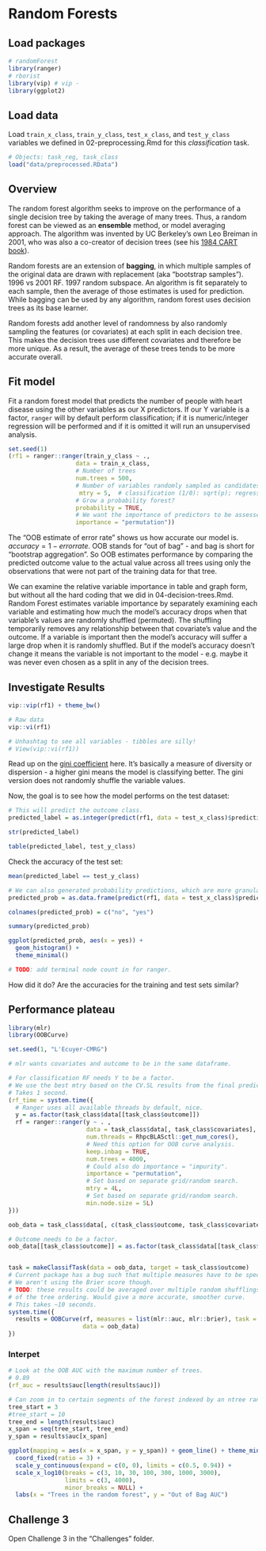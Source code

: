 # Random Forests

## Load packages

```r
# randomForest
library(ranger)
# rborist
library(vip) # vip - 
library(ggplot2)
```

## Load data 

Load `train_x_class`, `train_y_class`, `test_x_class`, and `test_y_class` variables we defined in 02-preprocessing.Rmd for this *classification* task. 

```r
# Objects: task_reg, task_class
load("data/preprocessed.RData")
```

## Overview

The random forest algorithm seeks to improve on the performance of a single decision tree by taking the average of many trees. Thus, a random forest can be viewed as an **ensemble** method, or model averaging approach. The algorithm was invented by UC Berkeley's own Leo Breiman in 2001, who was also a co-creator of decision trees (see his [1984 CART book](https://www.amazon.com/Classification-Regression-Wadsworth-Statistics-Probability/dp/0412048418)).  

Random forests are an extension of **bagging**, in which multiple samples of the original data are drawn with replacement (aka "bootstrap samples"). 1996 vs 2001 RF. 1997 random subspace. An algorithm is fit separately to each sample, then the average of those estimates is used for prediction. While bagging can be used by any algorithm, random forest uses decision trees as its base learner.

Random forests add another level of randomness by also randomly sampling the features (or covariates) at each split in each decision tree. This makes the decision trees use different covariates and therefore be more unique. As a result, the average of these trees tends to be more accurate overall.

## Fit model

Fit a random forest model that predicts the number of people with heart disease using the other variables as our X predictors. If our Y variable is a factor, `ranger` will by default perform classification; if it is numeric/integer regression will be performed and if it is omitted it will run an unsupervised analysis.

```r
set.seed(1)
(rf1 = ranger::ranger(train_y_class ~ ., 
                   data = train_x_class, 
                   # Number of trees
                   num.trees = 500, 
                   # Number of variables randomly sampled as candidates at each split.
                    mtry = 5,  # classification (1/0): sqrt(p); regression: p / 3
                   # Grow a probability forest?
                   probability = TRUE,
                   # We want the importance of predictors to be assessed.
                   importance = "permutation"))
```

The "OOB estimate of error rate" shows us how accurate our model is. $accuracy = 1 - error rate$. OOB stands for "out of bag" - and bag is short for "bootstrap aggregation". So OOB estimates performance by comparing the predicted outcome value to the actual value across all trees using only the observations that were not part of the training data for that tree.

We can examine the relative variable importance in table and graph form, but without all the hard coding that we did in 04-decision-trees.Rmd. Random Forest estimates variable importance by separately examining each variable and estimating how much the model's accuracy drops when that variable's values are randomly shuffled (permuted). The shuffling temporarily removes any relationship between that covariate's value and the outcome. If a variable is important then the model's accuracy will suffer a large drop when it is randomly shuffled. But if the model's accuracy doesn't change it means the variable is not important to the model - e.g. maybe it was never even chosen as a split in any of the decision trees.

## Investigate Results

```r
vip::vip(rf1) + theme_bw()

# Raw data
vip::vi(rf1)

# Unhashtag to see all variables - tibbles are silly!
# View(vip::vi(rf1))
```

Read up on the [gini coefficient](https://en.wikipedia.org/wiki/Gini_coefficient) here. It's basically a measure of diversity or dispersion - a higher gini means the model is classifying better. The gini version does not randomly shuffle the variable values.  

Now, the goal is to see how the model performs on the test dataset:

```r
# This will predict the outcome class.
predicted_label = as.integer(predict(rf1, data = test_x_class)$predictions[, 1] > 0.5)

str(predicted_label)

table(predicted_label, test_y_class)
```

Check the accuracy of the test set:
```r

mean(predicted_label == test_y_class) 

# We can also generated probability predictions, which are more granular.
predicted_prob = as.data.frame(predict(rf1, data = test_x_class)$predictions)

colnames(predicted_prob) = c("no", "yes")

summary(predicted_prob)

ggplot(predicted_prob, aes(x = yes)) + 
  geom_histogram() + 
  theme_minimal()

# TODO: add terminal node count in for ranger.
```

How did it do? Are the accuracies for the training and test sets similar?  

## Performance plateau

```r
library(mlr)
library(OOBCurve)

set.seed(1, "L'Ecuyer-CMRG")

# mlr wants covariates and outcome to be in the same dataframe.

# For classification RF needs Y to be a factor.
# We use the best mtry based on the CV.SL results from the final prediction library.
# Takes 1 second.
(rf_time = system.time({
  # Ranger uses all available threads by default, nice.
  y = as.factor(task_class$data[[task_class$outcome]]) 
  rf = ranger::ranger(y ~ . ,
                      data = task_class$data[, task_class$covariates],
                      num.threads = RhpcBLASctl::get_num_cores(),
                      # Need this option for OOB curve analysis.
                      keep.inbag = TRUE,
                      num.trees = 4000,
                      # Could also do importance = "impurity".
                      importance = "permutation",
                      # Set based on separate grid/random search.
                      mtry = 4L,
                      # Set based on separate grid/random search.
                      min.node.size = 5L)
}))

oob_data = task_class$data[, c(task_class$outcome, task_class$covariates), drop = FALSE]

# Outcome needs to be a factor.
oob_data[[task_class$outcome]] = as.factor(task_class$data[[task_class$outcome]])


task = makeClassifTask(data = oob_data, target = task_class$outcome)
# Current package has a bug such that multiple measures have to be specified.
# We aren't using the Brier score though.
# TODO: these results could be averaged over multiple random shufflings
# of the tree ordering. Would give a more accurate, smoother curve.
# This takes ~10 seconds.
system.time({
  results = OOBCurve(rf, measures = list(mlr::auc, mlr::brier), task = task,
                     data = oob_data)
})

```

### Interpet

```r
# Look at the OOB AUC with the maximum number of trees.
# 0.89
(rf_auc = results$auc[length(results$auc)])

# Can zoom in to certain segments of the forest indexed by an ntree range.
tree_start = 3
#tree_start = 10
tree_end = length(results$auc)
x_span = seq(tree_start, tree_end)
y_span = results$auc[x_span]

ggplot(mapping = aes(x = x_span, y = y_span)) + geom_line() + theme_minimal() +
  coord_fixed(ratio = 3) + 
  scale_y_continuous(expand = c(0, 0), limits = c(0.5, 0.94)) +
  scale_x_log10(breaks = c(3, 10, 30, 100, 300, 1000, 3000),
                limits = c(3, 4000),
                minor_breaks = NULL) +
  labs(x = "Trees in the random forest", y = "Out of Bag AUC")

```

## Challenge 3
Open Challenge 3 in the "Challenges" folder. 

